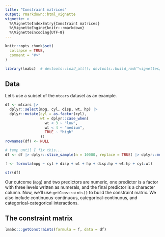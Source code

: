 ```yaml
---
title: "Constraint matrices"
output: rmarkdown::html_vignette
vignette: >
  %\VignetteIndexEntry{Constraint matrices}
  %\VignetteEngine{knitr::rmarkdown}
  %\VignetteEncoding{UTF-8}
---
```


```r
knitr::opts_chunk$set(
  collapse = TRUE,
  comment = "#>"
)
```

```r
library(lmabc)  # devtools::load_all(); devtools::build_rmd("vignettes/constraint_matrices.Rmd")
```

## Data
Let's use a subset of the `mtcars` dataset as an example.

```r
df <- mtcars |>
  dplyr::select(mpg, cyl, disp, wt, hp) |>
  dplyr::mutate(cyl = as.factor(cyl),
                wt = dplyr::case_when(
                  wt < 3 ~ "low",
                  wt < 4 ~ "medium",
                  TRUE ~ "high"
                ))
rownames(df) <- NULL

# temp until I fix this...
df <- df |> dplyr::slice_sample(n = 10000, replace = TRUE) |> dplyr::mutate(wt = sample(wt, 10000, replace = TRUE))

f <- formula(mpg ~ cyl + disp + wt + hp + disp:hp + wt:hp + cyl:wt)

str(df)
```

Our outcome (`mpg`) and two predictors are numeric, one predictor is a factor with three levels written as numerals, and the final predictor is a character column. Now, we'll use `getConstraints()` to build the constraint matrix. We also include continuous-continuous, categorical-continuous, and categorical-categorical interactions.

## The constraint matrix
```r
lmabc:::getConstraints(formula = f, data = df)
```


